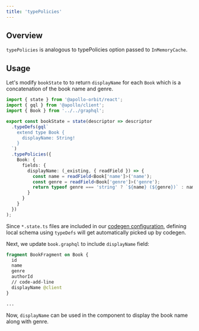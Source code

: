 ```yaml
---
title: 'typePolicies'
---
```



## Overview
`typePolicies` is analogous to <Link to="https://www.apollographql.com/docs/react/caching/cache-configuration/#typepolicies">typePolicies</Link> option passed to `InMemoryCache`.  

## Usage
Let's modify `bookState` to to return `displayName` for each `Book` which is a concatenation of the book name and genre.

```typescript title="library/states/book.state.ts"
import { state } from '@apollo-orbit/react';
import { gql } from '@apollo/client';
import { Book } from '../../graphql';

export const bookState = state(descriptor => descriptor
  .typeDefs(gql`
    extend type Book {
      displayName: String!
    }
  `)
  .typePolicies({
    Book: {
      fields: {
        displayName: (_existing, { readField }) => {
          const name = readField<Book['name']>('name');
          const genre = readField<Book['genre']>('genre');
          return typeof genre === 'string' ? `${name} (${genre})` : name;
        }
      }
    }
  })
);
```

Since `*.state.ts` files are included in our [codegen configuration](../../get-started/#setup-graphql-codegen), defining local schema using `typeDefs` will get automatically picked up by codegen.

Next, we update `book.graphql` to include `displayName` field:
```graphql title="library/gql/book.graphql"
fragment BookFragment on Book {
  id
  name
  genre
  authorId
  // code-add-line
  displayName @client
}

...
```

Now, `displayName` can be used in the component to display the book name along with genre.
